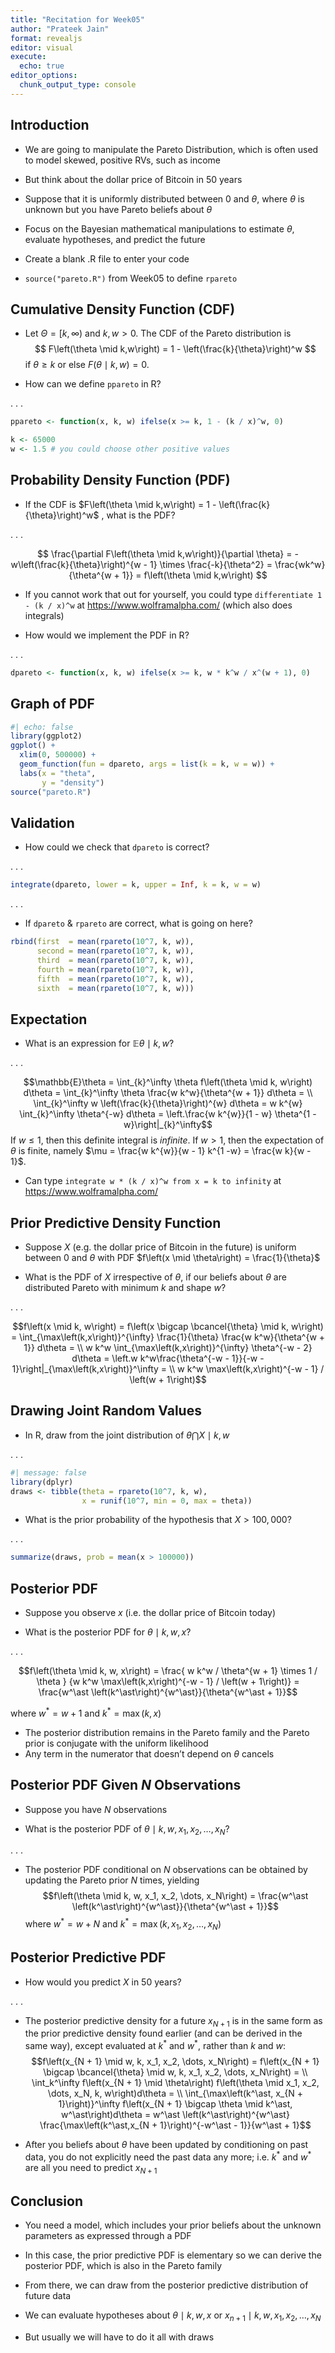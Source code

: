```yaml
---
title: "Recitation for Week05"
author: "Prateek Jain"
format: revealjs
editor: visual
execute: 
  echo: true
editor_options: 
  chunk_output_type: console
---
```


## Introduction

```{=html}
<script type="text/x-mathjax-config">
MathJax.Hub.Register.StartupHook("TeX Jax Ready",function () {
  MathJax.Hub.Insert(MathJax.InputJax.TeX.Definitions.macros,{
    cancel: ["Extension","cancel"],
    bcancel: ["Extension","cancel"],
    xcancel: ["Extension","cancel"],
    cancelto: ["Extension","cancel"]
  });
});
</script>
```
-   We are going to manipulate the Pareto Distribution, which is often used to model skewed, positive RVs, such as income

-   But think about the dollar price of Bitcoin in $50$ years

-   Suppose that it is uniformly distributed between $0$ and $\theta$, where $\theta$ is unknown but you have Pareto beliefs about $\theta$

-   Focus on the Bayesian mathematical manipulations to estimate $\theta$, evaluate hypotheses, and predict the future

-   Create a blank .R file to enter your code

-   `source("pareto.R")` from Week05 to define `rpareto`

## Cumulative Density Function (CDF)

-   Let $\Theta = \left[k,\infty\right)$ and $k,w > 0$. The CDF of the Pareto distribution is $$
    F\left(\theta \mid k,w\right) = 1 - \left(\frac{k}{\theta}\right)^w
    $$ if $\theta \geq k$ or else $F\left(\theta \mid k,w\right) = 0$.

-   How can we define `ppareto` in R?

. . .

```r
ppareto <- function(x, k, w) ifelse(x >= k, 1 - (k / x)^w, 0)
```

```r
k <- 65000
w <- 1.5 # you could choose other positive values
```

## Probability Density Function (PDF)

-   If the CDF is $F\left(\theta \mid k,w\right) = 1 - \left(\frac{k}{\theta}\right)^w$ , what is the PDF?

. . .

$$
\frac{\partial F\left(\theta \mid k,w\right)}{\partial \theta} = -w\left(\frac{k}{\theta}\right)^{w - 1} \times \frac{-k}{\theta^2} = \frac{wk^w}{\theta^{w + 1}} = f\left(\theta \mid k,w\right)
$$

-   If you cannot work that out for yourself, you could type `differentiate 1 - (k / x)^w` at <https://www.wolframalpha.com/> (which also does integrals)

-   How would we implement the PDF in R?

. . .

```r
dpareto <- function(x, k, w) ifelse(x >= k, w * k^w / x^(w + 1), 0)
```

## Graph of PDF

```r
#| echo: false
library(ggplot2)
ggplot() +
  xlim(0, 500000) +
  geom_function(fun = dpareto, args = list(k = k, w = w)) +
  labs(x = "theta",
       y = "density")
source("pareto.R")
```

## Validation

-   How could we check that `dpareto` is correct?

. . .

```r
integrate(dpareto, lower = k, upper = Inf, k = k, w = w)
```

. . .

-   If `dpareto` & `rpareto` are correct, what is going on here?

```r
rbind(first  = mean(rpareto(10^7, k, w)),
      second = mean(rpareto(10^7, k, w)),
      third  = mean(rpareto(10^7, k, w)),
      fourth = mean(rpareto(10^7, k, w)),
      fifth  = mean(rpareto(10^7, k, w)),
      sixth  = mean(rpareto(10^7, k, w)))
```

## Expectation

-   What is an expression for $\mathbb{E}\theta \mid k,w$?

. . .

$$\mathbb{E}\theta = \int_{k}^\infty \theta f\left(\theta \mid k, w\right) d\theta =
  \int_{k}^\infty \theta \frac{w k^w}{\theta^{w + 1}} d\theta = \\
  \int_{k}^\infty w \left(\frac{k}{\theta}\right)^{w} d\theta = 
  w k^{w} \int_{k}^\infty \theta^{-w} d\theta = 
  \left.\frac{w k^{w}}{1 - w} \theta^{1 -w}\right|_{k}^\infty$$If $w \leq 1$, then this definite integral is *infinite*. If $w > 1$, then the expectation of $\theta$ is finite, namely $\mu = \frac{w k^{w}}{w - 1} k^{1 -w} = \frac{w k}{w - 1}$.

-   Can type `integrate w * (k / x)^w from x = k to infinity` at <https://www.wolframalpha.com/>

## Prior Predictive Density Function

-   Suppose $X$ (e.g. the dollar price of Bitcoin in the future) is uniform between $0$ and $\theta$ with PDF $f\left(x \mid \theta\right) = \frac{1}{\theta}$

-   What is the PDF of $X$ irrespective of $\theta$, if our beliefs about $\theta$ are distributed Pareto with minimum $k$ and shape $w$?

. . .

$$f\left(x \mid k, w\right) = 
f\left(x \bigcap \bcancel{\theta} \mid k, w\right) =
\int_{\max\left(k,x\right)}^{\infty} \frac{1}{\theta} 
\frac{w k^w}{\theta^{w + 1}} d\theta = \\
w k^w \int_{\max\left(k,x\right)}^{\infty} \theta^{-w - 2} d\theta = 
\left.w k^w\frac{\theta^{-w - 1}}{-w - 1}\right|_{\max\left(k,x\right)}^\infty = \\
w k^w \max\left(k,x\right)^{-w - 1} / \left(w + 1\right)$$

## Drawing Joint Random Values

-   In R, draw from the joint distribution of $\theta \bigcap X \mid k,w$

. . .

```r
#| message: false
library(dplyr)
draws <- tibble(theta = rpareto(10^7, k, w),
                x = runif(10^7, min = 0, max = theta))
```

-   What is the prior probability of the hypothesis that $X > 100,000$?

. . .

```r
summarize(draws, prob = mean(x > 100000))
```

## Posterior PDF

-   Suppose you observe $x$ (i.e. the dollar price of Bitcoin today)

-   What is the posterior PDF for $\theta \mid k, w, x$?

. . .

$$f\left(\theta \mid k, w, x\right) =
\frac{ w k^w / \theta^{w + 1} \times 1 / \theta }
{w k^w \max\left(k,x\right)^{-w - 1} / \left(w + 1\right)} = 
\frac{w^\ast \left(k^\ast\right)^{w^\ast}}{\theta^{w^\ast + 1}}$$

where $w^\ast = w + 1$ and $k^\ast = \max\left(k,x\right)$

-   The posterior distribution remains in the Pareto family and the Pareto prior is conjugate with the uniform likelihood
-   Any term in the numerator that doesn't depend on $\theta$ cancels

## Posterior PDF Given $N$ Observations

-   Suppose you have $N$ observations

-   What is the posterior PDF of $\theta \mid k, w, x_1, x_2, \dots, x_N$?

. . .

-   The posterior PDF conditional on $N$ observations can be obtained by updating the Pareto prior $N$ times, yielding $$f\left(\theta \mid k, w, x_1, x_2, \dots, x_N\right) =
    \frac{w^\ast \left(k^\ast\right)^{w^\ast}}{\theta^{w^\ast + 1}}$$ where $w^\ast = w + N$ and $k^\ast = \max\left(k, x_1, x_2, \dots, x_N\right)$

## Posterior Predictive PDF {.smaller}

-   How would you predict $X$ in $50$ years?

. . .

-   The posterior predictive density for a future $x_{N + 1}$ is in the same form as the prior predictive density found earlier (and can be derived in the same way), except evaluated at $k^\ast$ and $w^\ast$, rather than $k$ and $w$: $$f\left(x_{N + 1} \mid w, k, x_1, x_2, \dots, x_N\right) = 
    f\left(x_{N + 1} \bigcap \bcancel{\theta} \mid w, k, x_1, x_2, \dots, x_N\right) = \\
    \int_k^\infty f\left(x_{N + 1} \mid \theta\right) 
    f\left(\theta \mid x_1, x_2, \dots, x_N, k, w\right)d\theta = \\
    \int_{\max\left(k^\ast, x_{N + 1}\right)}^\infty f\left(x_{N + 1} \bigcap \theta \mid 
    k^\ast, w^\ast\right)d\theta =
    w^\ast \left(k^\ast\right)^{w^\ast}
    \frac{\max\left(k^\ast,x_{N + 1}\right)^{-w^\ast - 1}}{w^\ast + 1}$$

-   After you beliefs about $\theta$ have been updated by conditioning on past data, you do not explicitly need the past data any more; i.e. $k^\ast$ and $w^\ast$ are all you need to predict $x_{N + 1}$

## Conclusion

-   You need a model, which includes your prior beliefs about the unknown parameters as expressed through a PDF

-   In this case, the prior predictive PDF is elementary so we can derive the posterior PDF, which is also in the Pareto family

-   From there, we can draw from the posterior predictive distribution of future data

-   We can evaluate hypotheses about $\theta \mid k,w,x$ or $x_{n + 1} \mid k, w, x_1, x_2, \dots, x_N$

-   But usually we will have to do it all with draws
